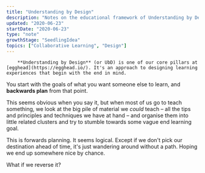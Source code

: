 ```yaml
---
title: "Understanding by Design"
description: "Notes on the educational framework of Understanding by Design"
updated: "2020-06-23"
startDate: "2020-06-23"
type: "note"
growthStage: "SeedlingIdea"
topics: ["Collaborative Learning", "Design"]
---
```


<IntroParagraph >

		**Understanding by Design** (or UbD) is one of our core pillars at [egghead](https://egghead.io/). It's an approach to designing learning experiences that begin with the end in mind.

</IntroParagraph >

You start with the goals of what you want someone else to learn, and **backwards plan** from that point.

This seems obvious when you say it, but when most of us go to teach something, we look at the big pile of material we _could_ teach – all the tips and principles and techniques we have at hand – and organise them into little related clusters and try to stumble towards some vague end learning goal.

This is forwards planning. It seems logical. Except if we don't pick our destination ahead of time, it's just wandering around without a path. Hoping we end up somewhere nice by chance.

What if we reverse it?
